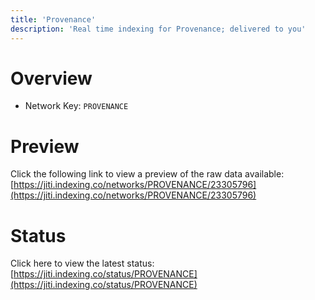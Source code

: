```yaml
---
title: 'Provenance'
description: 'Real time indexing for Provenance; delivered to you'
---
```


# Overview
- Network Key: `PROVENANCE`

# Preview
Click the following link to view a preview of the raw data available: [https://jiti.indexing.co/networks/PROVENANCE/23305796](https://jiti.indexing.co/networks/PROVENANCE/23305796)

# Status
Click here to view the latest status: [https://jiti.indexing.co/status/PROVENANCE](https://jiti.indexing.co/status/PROVENANCE)
